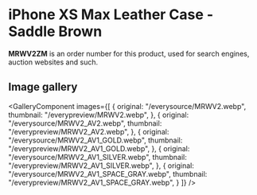 
# iPhone XS Max Leather Case - Saddle Brown

<Callout type='info' emoji='👉🏻'>**MRWV2ZM** is an order number for this product, used for search engines, auction websites and such.</Callout>

## Image gallery

<GalleryComponent
    images={[
      {
        original: "/everysource/MRWV2.webp",
        thumbnail: "/everypreview/MRWV2.webp",
      },
      {
        original: "/everysource/MRWV2_AV2.webp",
        thumbnail: "/everypreview/MRWV2_AV2.webp",
      },
      {
        original: "/everysource/MRWV2_AV1_GOLD.webp",
        thumbnail: "/everypreview/MRWV2_AV1_GOLD.webp",
      },
      {
        original: "/everysource/MRWV2_AV1_SILVER.webp",
        thumbnail: "/everypreview/MRWV2_AV1_SILVER.webp",
      },
      {
        original: "/everysource/MRWV2_AV1_SPACE_GRAY.webp",
        thumbnail: "/everypreview/MRWV2_AV1_SPACE_GRAY.webp",
      }
    ]}
  />
